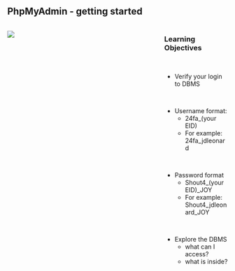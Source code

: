 <!-- # phpmyadmin - Getting Started -->

## PhpMyAdmin - getting started

:::: {.columns}
::: {.column width=70%}
[![](./assets/phpmyadmin-login.png)](https://cmsc508.com/phpmyadmin/){target="_blank"}
:::
::: {.column width=30%}
### Learning Objectives
<p>&nbsp;</p>
* Verify your login to DBMS
<p>&nbsp;</p>
* Username format:
    - 24fa_(your EID)
    - For example: 24fa_jdleonard
<p>&nbsp;</p>
* Password format
    - Shout4_(your EID)_JOY
    - For example: Shout4_jdleonard_JOY
<p>&nbsp;</p>
* Explore the DBMS
    - what can I access?
    - what is inside?
:::
::::